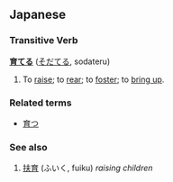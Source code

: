 == Japanese ==
=== Transitive Verb ===
'''[[育]]てる''' ([[そだてる]], sodateru)

# To [[raise]]; to [[rear]]; to [[foster]]; to [[bring up]].

===Related terms===
*[[育つ]]

=== See also ===
#[[扶育]] (ふいく, fuiku) ''raising children''